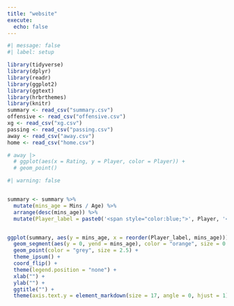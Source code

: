 ```yaml
---
title: "website"
execute: 
  echo: false
---
```


```r
#| message: false
#| label: setup

library(tidyverse)
library(dplyr)
library(readr)
library(ggplot2)
library(ggtext)
library(hrbrthemes)
library(knitr)
summary <- read_csv("summary.csv")
offensive <- read_csv("offensive.csv")
xg <- read_csv("xg.csv")
passing <- read_csv("passing.csv")
away <- read_csv("away.csv")
home <- read_csv("home.csv")
```


```r
# away |>
  # ggplot(aes(x = Rating, y = Player, color = Player)) + 
  # geom_point() 
```



```r
#| warning: false


summary <- summary %>%
  mutate(mins_age = Mins / Age) %>%
  arrange(desc(mins_age)) %>%
  mutate(Player_label = paste0('<span style="color:blue;">', Player, '</span> <span style="color:black;">(', Age, ')</span>'))


ggplot(summary, aes(y = mins_age, x = reorder(Player_label, mins_age))) +
  geom_segment(aes(y = 0, yend = mins_age), color = "orange", size = 0.9) +
  geom_point(color = "grey", size = 2.5) +
  theme_ipsum() +
  coord_flip() +
  theme(legend.position = "none") +
  xlab("") +
  ylab("") +
  ggtitle("") +
  theme(axis.text.y = element_markdown(size = 17, angle = 0, hjust = 1)) 

```



